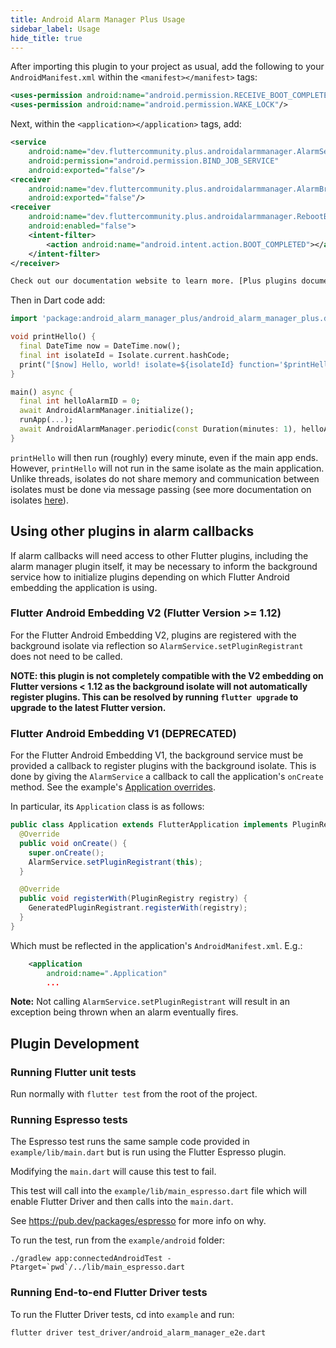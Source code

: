 ```yaml
---
title: Android Alarm Manager Plus Usage
sidebar_label: Usage
hide_title: true
---
```


After importing this plugin to your project as usual, add the following to your
`AndroidManifest.xml` within the `<manifest></manifest>` tags:

```xml
<uses-permission android:name="android.permission.RECEIVE_BOOT_COMPLETED"/>
<uses-permission android:name="android.permission.WAKE_LOCK"/>
```

Next, within the `<application></application>` tags, add:

```xml
<service
    android:name="dev.fluttercommunity.plus.androidalarmmanager.AlarmService"
    android:permission="android.permission.BIND_JOB_SERVICE"
    android:exported="false"/>
<receiver
    android:name="dev.fluttercommunity.plus.androidalarmmanager.AlarmBroadcastReceiver"
    android:exported="false"/>
<receiver
    android:name="dev.fluttercommunity.plus.androidalarmmanager.RebootBroadcastReceiver"
    android:enabled="false">
    <intent-filter>
        <action android:name="android.intent.action.BOOT_COMPLETED"></action>
    </intent-filter>
</receiver>

Check out our documentation website to learn more. [Plus plugins documentation](https://plus.fluttercommunity.dev/docs/overview)
```

Then in Dart code add:

```dart
import 'package:android_alarm_manager_plus/android_alarm_manager_plus.dart';

void printHello() {
  final DateTime now = DateTime.now();
  final int isolateId = Isolate.current.hashCode;
  print("[$now] Hello, world! isolate=${isolateId} function='$printHello'");
}

main() async {
  final int helloAlarmID = 0;
  await AndroidAlarmManager.initialize();
  runApp(...);
  await AndroidAlarmManager.periodic(const Duration(minutes: 1), helloAlarmID, printHello);
}
```

`printHello` will then run (roughly) every minute, even if the main app ends. However, `printHello`
will not run in the same isolate as the main application. Unlike threads, isolates do not share
memory and communication between isolates must be done via message passing (see more documentation on
isolates [here](https://api.dart.dev/stable/2.0.0/dart-isolate/dart-isolate-library.html)).

## Using other plugins in alarm callbacks

If alarm callbacks will need access to other Flutter plugins, including the
alarm manager plugin itself, it may be necessary to inform the background service how
to initialize plugins depending on which Flutter Android embedding the application is
using.

### Flutter Android Embedding V2 (Flutter Version >= 1.12)

For the Flutter Android Embedding V2, plugins are registered with the background
isolate via reflection so `AlarmService.setPluginRegistrant` does not need to be
called.

**NOTE: this plugin is not completely compatible with the V2 embedding on
Flutter versions < 1.12 as the background isolate will not automatically
register plugins. This can be resolved by running `flutter upgrade` to upgrade
to the latest Flutter version.**

### Flutter Android Embedding V1 (DEPRECATED)

For the Flutter Android Embedding V1, the background service must be provided a
callback to register plugins with the background isolate. This is done by giving
the `AlarmService` a callback to call the application's `onCreate` method. See the example's
[Application overrides](https://github.com/fluttercommunity/plus_plugins/tree/main/packages/android_alarm_manager_plus/example/android/app/src/main/java/io/flutter/plugins/androidalarmmanagerexample/Application.java).

In particular, its `Application` class is as follows:

```java
public class Application extends FlutterApplication implements PluginRegistrantCallback {
  @Override
  public void onCreate() {
    super.onCreate();
    AlarmService.setPluginRegistrant(this);
  }

  @Override
  public void registerWith(PluginRegistry registry) {
    GeneratedPluginRegistrant.registerWith(registry);
  }
}
```

Which must be reflected in the application's `AndroidManifest.xml`. E.g.:

```xml
    <application
        android:name=".Application"
        ...
```

**Note:** Not calling `AlarmService.setPluginRegistrant` will result in an exception being
thrown when an alarm eventually fires.

## Plugin Development

### Running Flutter unit tests

Run normally with `flutter test` from the root of the project.

### Running Espresso tests

The Espresso test runs the same sample code provided in `example/lib/main.dart`
but is run using the Flutter Espresso plugin.

Modifying the `main.dart` will cause this test to fail.

This test will call into the `example/lib/main_espresso.dart` file which
will enable Flutter Driver and then calls into the `main.dart`.

See https://pub.dev/packages/espresso for more info on why.

To run the test, run from the `example/android` folder:

```
./gradlew app:connectedAndroidTest -Ptarget=`pwd`/../lib/main_espresso.dart
```

### Running End-to-end Flutter Driver tests

To run the Flutter Driver tests, cd into `example` and run:

```
flutter driver test_driver/android_alarm_manager_e2e.dart
```